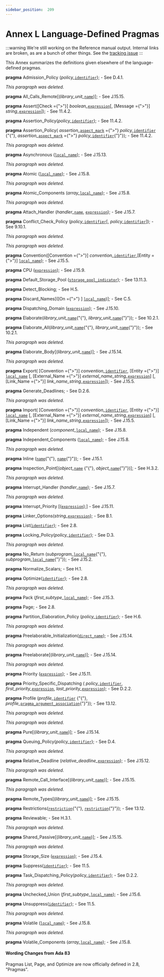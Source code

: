 ---
sidebar_position:  209
---

# Annex L Language-Defined Pragmas

:::warning
We're still working on the Reference manual output.  Internal links are broken,
as are a bunch of other things.
See the [tracking issue](https://github.com/ada-lang-io/ada-lang-io/issues/20)
:::


<p>This Annex summarizes the definitions given elsewhere of the language-defined pragmas. </p>
<p><strong>pragma</strong> Admission_Policy (<em>policy_</em><code><a href="../AA-2/AA-2.3#S0002">identifier</a></code>); - See D.4.1.</p>
<p><em>This paragraph was deleted.</em> </p>
<p><strong>pragma</strong> All_Calls_Remote[(<em>library_unit_</em><code><a href="../AA-4/AA-4.1#S0091">name</a></code>)]; - See J.15.15.</p>
<p><strong>pragma</strong> Assert([Check ={">"}] <em>boolean_</em><code><a href="../AA-4/AA-4.4#S0132">expression</a></code>[, [Message ={">"}] <em>string_</em><code><a href="../AA-4/AA-4.4#S0132">expression</a></code>]); - See 11.4.2.</p>
<p><strong>pragma</strong> Assertion_Policy(<em>policy_</em><code><a href="../AA-2/AA-2.3#S0002">identifier</a></code>); - See 11.4.2.</p>
<p><strong>pragma</strong> Assertion_Policy(         <em>assertion_</em><code><a href="../AA-13/AA-13.1#S0347">aspect_mark</a></code> ={">"} <em>policy_</em><code><a href="../AA-2/AA-2.3#S0002">identifier</a></code>     {"{"}, <em>assertion_</em><code><a href="../AA-13/AA-13.1#S0347">aspect_mark</a></code> ={">"} <em>policy_</em><code><a href="../AA-2/AA-2.3#S0002">identifier</a></code>{"}"}); - See 11.4.2.</p>
<p><em>This paragraph was deleted.</em> </p>
<p><strong>pragma</strong> Asynchronous (<code><a href="../AA-13/AA-13.1#S0345">local_name</a></code>); - See J.15.13.</p>
<p><em>This paragraph was deleted.</em> </p>
<p><strong>pragma</strong> Atomic (<code><a href="../AA-13/AA-13.1#S0345">local_name</a></code>); - See J.15.8.</p>
<p><em>This paragraph was deleted.</em> </p>
<p><strong>pragma</strong> Atomic_Components (<em>array_</em><code><a href="../AA-13/AA-13.1#S0345">local_name</a></code>); - See J.15.8.</p>
<p><em>This paragraph was deleted.</em> </p>
<p><strong>pragma</strong> Attach_Handler (<em>handler_</em><code><a href="../AA-4/AA-4.1#S0091">name</a></code>, <code><a href="../AA-4/AA-4.4#S0132">expression</a></code>); - See J.15.7.</p>
<p><strong>pragma</strong> Conflict_Check_Policy (<em>policy_</em><code><a href="../AA-2/AA-2.3#S0002">identifier</a></code>[, <em>policy_</em><code><a href="../AA-2/AA-2.3#S0002">identifier</a></code>]); - See 9.10.1.</p>
<p><em>This paragraph was deleted.</em> </p>
<p><em>This paragraph was deleted.</em> </p>
<p><strong>pragma</strong> Convention([Convention ={">"}] <em>convention_</em><code><a href="../AA-2/AA-2.3#S0002">identifier</a></code>,[Entity ={">"}] <code><a href="../AA-13/AA-13.1#S0345">local_name</a></code>); - See J.15.5.</p>
<p><strong>pragma</strong> CPU (<code><a href="../AA-4/AA-4.4#S0132">expression</a></code>); - See J.15.9.</p>
<p><strong>pragma</strong> Default_Storage_Pool (<code><a href="../AA-13/AA-13.11#S0358">storage_pool_indicator</a></code>); - See 13.11.3.</p>
<p><strong>pragma</strong> Detect_Blocking; - See H.5.</p>
<p><strong>pragma</strong> Discard_Names[([On ={">"} ] <code><a href="../AA-13/AA-13.1#S0345">local_name</a></code>)]; - See C.5.</p>
<p><strong>pragma</strong> Dispatching_Domain (<code><a href="../AA-4/AA-4.4#S0132">expression</a></code>); - See J.15.10.</p>
<p><strong>pragma</strong> Elaborate(<em>library_unit_</em><code><a href="../AA-4/AA-4.1#S0091">name</a></code>{"{"}, <em>library_unit_</em><code><a href="../AA-4/AA-4.1#S0091">name</a></code>{"}"}); - See 10.2.1.</p>
<p><strong>pragma</strong> Elaborate_All(<em>library_unit_</em><code><a href="../AA-4/AA-4.1#S0091">name</a></code>{"{"}, <em>library_unit_</em><code><a href="../AA-4/AA-4.1#S0091">name</a></code>{"}"}); - See 10.2.1.</p>
<p><em>This paragraph was deleted.</em> </p>
<p><strong>pragma</strong> Elaborate_Body[(<em>library_unit_</em><code><a href="../AA-4/AA-4.1#S0091">name</a></code>)]; - See J.15.14.</p>
<p><em>This paragraph was deleted.</em> </p>
<p><strong>pragma</strong> Export(     [Convention ={">"}] <em>convention_</em><code><a href="../AA-2/AA-2.3#S0002">identifier</a></code>, [Entity ={">"}] <code><a href="../AA-13/AA-13.1#S0345">local_name</a></code>  [, [External_Name ={">"}] <em>external_name_string_</em><code><a href="../AA-4/AA-4.4#S0132">expression</a></code>]  [, [Link_Name ={">"}] <em>link_name_string_</em><code><a href="../AA-4/AA-4.4#S0132">expression</a></code>]); - See J.15.5.</p>
<p><strong>pragma</strong> Generate_Deadlines; - See D.2.6.</p>
<p><em>This paragraph was deleted.</em> </p>
<p><strong>pragma</strong> Import(     [Convention ={">"}] <em>convention_</em><code><a href="../AA-2/AA-2.3#S0002">identifier</a></code>, [Entity ={">"}] <code><a href="../AA-13/AA-13.1#S0345">local_name</a></code>  [, [External_Name ={">"}] <em>external_name_string_</em><code><a href="../AA-4/AA-4.4#S0132">expression</a></code>]  [, [Link_Name ={">"}] <em>link_name_string_</em><code><a href="../AA-4/AA-4.4#S0132">expression</a></code>]); - See J.15.5.</p>
<p><strong>pragma</strong> Independent (<em>component_</em><code><a href="../AA-13/AA-13.1#S0345">local_name</a></code>); - See J.15.8.</p>
<p><strong>pragma</strong> Independent_Components (<code><a href="../AA-13/AA-13.1#S0345">local_name</a></code>); - See J.15.8.</p>
<p><em>This paragraph was deleted.</em> </p>
<p><strong>pragma</strong> Inline (<code><a href="../AA-4/AA-4.1#S0091">name</a></code>{"{"}, <code><a href="../AA-4/AA-4.1#S0091">name</a></code>{"}"}); - See J.15.1.</p>
<p><strong>pragma</strong> Inspection_Point[(<em>object_</em><code><a href="../AA-4/AA-4.1#S0091">name</a></code> {"{"}, <em>object_</em><code><a href="../AA-4/AA-4.1#S0091">name</a></code>{"}"})]; - See H.3.2.</p>
<p><em>This paragraph was deleted.</em> </p>
<p><strong>pragma</strong> Interrupt_Handler (<em>handler_</em><code><a href="../AA-4/AA-4.1#S0091">name</a></code>); - See J.15.7.</p>
<p><em>This paragraph was deleted.</em> </p>
<p><strong>pragma</strong> Interrupt_Priority [(<code><a href="../AA-4/AA-4.4#S0132">expression</a></code>);] - See J.15.11.</p>
<p><strong>pragma</strong> Linker_Options(<em>string_</em><code><a href="../AA-4/AA-4.4#S0132">expression</a></code>); - See B.1.</p>
<p><strong>pragma</strong> List(<code><a href="../AA-2/AA-2.3#S0002">identifier</a></code>); - See 2.8.</p>
<p><strong>pragma</strong> Locking_Policy(<em>policy_</em><code><a href="../AA-2/AA-2.3#S0002">identifier</a></code>); - See D.3.</p>
<p><em>This paragraph was deleted.</em> </p>
<p><strong>pragma</strong> No_Return (<em>subprogram_</em><code><a href="../AA-13/AA-13.1#S0345">local_name</a></code>{"{"}, <em>subprogram_</em><code><a href="../AA-13/AA-13.1#S0345">local_name</a></code>{"}"}); - See J.15.2.</p>
<p><strong>pragma</strong> Normalize_Scalars; - See H.1.</p>
<p><strong>pragma</strong> Optimize(<code><a href="../AA-2/AA-2.3#S0002">identifier</a></code>); - See 2.8.</p>
<p><em>This paragraph was deleted.</em> </p>
<p><strong>pragma</strong> Pack (<em>first_subtype_</em><code><a href="../AA-13/AA-13.1#S0345">local_name</a></code>); - See J.15.3.</p>
<p><strong>pragma</strong> Page; - See 2.8.</p>
<p><strong>pragma</strong> Partition_Elaboration_Policy (<em>policy_</em><code><a href="../AA-2/AA-2.3#S0002">identifier</a></code>); - See H.6.</p>
<p><em>This paragraph was deleted.</em> </p>
<p><strong>pragma</strong> Preelaborable_Initialization(<code><a href="../AA-4/AA-4.1#S0092">direct_name</a></code>); - See J.15.14.</p>
<p><em>This paragraph was deleted.</em> </p>
<p><strong>pragma</strong> Preelaborate[(<em>library_unit_</em><code><a href="../AA-4/AA-4.1#S0091">name</a></code>)]; - See J.15.14.</p>
<p><em>This paragraph was deleted.</em> </p>
<p><strong>pragma</strong> Priority (<code><a href="../AA-4/AA-4.4#S0132">expression</a></code>); - See J.15.11.</p>
<p><strong>pragma</strong> Priority_Specific_Dispatching (     <em>policy_</em><code><a href="../AA-2/AA-2.3#S0002">identifier</a></code>, <em>first_priority_</em><code><a href="../AA-4/AA-4.4#S0132">expression</a></code>, <em>last_priority_</em><code><a href="../AA-4/AA-4.4#S0132">expression</a></code>); - See D.2.2.</p>
<p><strong>pragma</strong> Profile (<em>profile_</em><code><a href="../AA-2/AA-2.3#S0002">identifier</a></code> {"{"}, <em>profile_</em><code><a href="../AA-2/AA-2.8#S0020">pragma_argument_association</a></code>{"}"}); - See 13.12.</p>
<p><em>This paragraph was deleted.</em> </p>
<p><em>This paragraph was deleted.</em> </p>
<p><strong>pragma</strong> Pure[(<em>library_unit_</em><code><a href="../AA-4/AA-4.1#S0091">name</a></code>)]; - See J.15.14.</p>
<p><strong>pragma</strong> Queuing_Policy(<em>policy_</em><code><a href="../AA-2/AA-2.3#S0002">identifier</a></code>); - See D.4.</p>
<p><em>This paragraph was deleted.</em> </p>
<p><strong>pragma</strong> Relative_Deadline (<em>relative_deadline_</em><code><a href="../AA-4/AA-4.4#S0132">expression</a></code>); - See J.15.12.</p>
<p><em>This paragraph was deleted.</em> </p>
<p><strong>pragma</strong> Remote_Call_Interface[(<em>library_unit_</em><code><a href="../AA-4/AA-4.1#S0091">name</a></code>)]; - See J.15.15.</p>
<p><em>This paragraph was deleted.</em> </p>
<p><strong>pragma</strong> Remote_Types[(<em>library_unit_</em><code><a href="../AA-4/AA-4.1#S0091">name</a></code>)]; - See J.15.15.</p>
<p><strong>pragma</strong> Restrictions(<code><a href="../AA-13/AA-13.12#S0359">restriction</a></code>{"{"}, <code><a href="../AA-13/AA-13.12#S0359">restriction</a></code>{"}"}); - See 13.12.</p>
<p><strong>pragma</strong> Reviewable; - See H.3.1.</p>
<p><em>This paragraph was deleted.</em> </p>
<p><strong>pragma</strong> Shared_Passive[(<em>library_unit_</em><code><a href="../AA-4/AA-4.1#S0091">name</a></code>)]; - See J.15.15.</p>
<p><em>This paragraph was deleted.</em> </p>
<p><strong>pragma</strong> Storage_Size (<code><a href="../AA-4/AA-4.4#S0132">expression</a></code>); - See J.15.4.</p>
<p><strong>pragma</strong> Suppress(<code><a href="../AA-2/AA-2.3#S0002">identifier</a></code>); - See 11.5.</p>
<p><strong>pragma</strong> Task_Dispatching_Policy(<em>policy_</em><code><a href="../AA-2/AA-2.3#S0002">identifier</a></code>); - See D.2.2.</p>
<p><em>This paragraph was deleted.</em> </p>
<p><strong>pragma</strong> Unchecked_Union (<em>first_subtype_</em><code><a href="../AA-13/AA-13.1#S0345">local_name</a></code>); - See J.15.6.</p>
<p><strong>pragma</strong> Unsuppress(<code><a href="../AA-2/AA-2.3#S0002">identifier</a></code>); - See 11.5.</p>
<p><em>This paragraph was deleted.</em> </p>
<p><strong>pragma</strong> Volatile (<code><a href="../AA-13/AA-13.1#S0345">local_name</a></code>); - See J.15.8.</p>
<p><em>This paragraph was deleted.</em> </p>
<p><strong>pragma</strong> Volatile_Components (<em>array_</em><code><a href="../AA-13/AA-13.1#S0345">local_name</a></code>); - See J.15.8.</p>

#### Wording Changes from Ada 83

<Admonition type="note">
<p>Pragmas List, Page, and Optimize are now officially defined in 2.8, "Pragmas". </p></Admonition>


